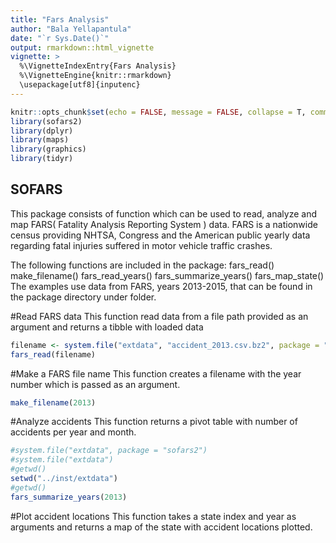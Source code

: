 ```yaml
---
title: "Fars Analysis"
author: "Bala Yellapantula"
date: "`r Sys.Date()`"
output: rmarkdown::html_vignette
vignette: >
  %\VignetteIndexEntry{Fars Analysis}
  %\VignetteEngine{knitr::rmarkdown}
  \usepackage[utf8]{inputenc}
---
```


```r
knitr::opts_chunk$set(echo = FALSE, message = FALSE, collapse = T, comment = "#>")
library(sofars2)
library(dplyr)
library(maps)
library(graphics)
library(tidyr)
```


## SOFARS

This package consists of function which can be used to read, analyze and map FARS( Fatality Analysis Reporting System ) data. FARS is a nationwide census providing NHTSA, Congress and the American public yearly data regarding fatal injuries suffered in motor vehicle traffic crashes.

The following functions are  included in the package:
fars_read()
make_filename()
fars_read_years()
fars_summarize_years()
fars_map_state()
The examples use data from FARS, years 2013-2015, that can be found in the package directory under \extdata folder.

#Read FARS data
This function read data from a file path provided as an argument and returns a tibble with loaded data

```r
filename <- system.file("extdata", "accident_2013.csv.bz2", package = "sofars2")
fars_read(filename)
```
#Make a FARS file name
This function creates a filename with the year number which is passed as an argument.

```r
make_filename(2013)
```

#Analyze accidents
This function returns a pivot table with number of accidents per year and month. 

```r
#system.file("extdata", package = "sofars2")
#system.file("extdata")
#getwd()
setwd("../inst/extdata")
#getwd()
fars_summarize_years(2013)
```

#Plot accident locations
This function takes a state index and year as arguments and returns a map of the state with accident locations plotted.



